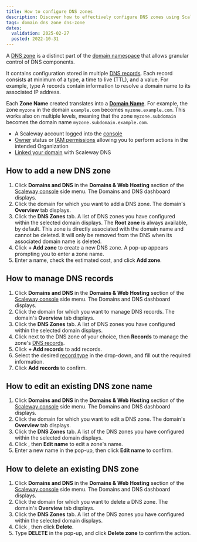 ```yaml
---
title: How to configure DNS zones
description: Discover how to effectively configure DNS zones using Scaleway's Domains and DNS service. Learn to add, edit, and delete DNS zones to manage your domain's configurations with ease and precision.
tags: domain dns zone dns-zone
dates:
  validation: 2025-02-27
  posted: 2022-10-31
---
```




A [DNS zone](/domains-and-dns/concepts/#dns-zone) is a distinct part of the [domain namespace](/domains-and-dns/concepts/#dns-namespace) that allows granular control of DNS components.

It contains configuration stored in multiple [DNS records](/domains-and-dns/concepts/#dns-record). Each record consists at minimum of a type, a time to live (TTL), and a value. For example, type A records contain information to resolve a domain name to its associated IP address.

Each **Zone Name** created translates into a [**Domain Name**](/domains-and-dns/concepts/#domain-name). For example, the zone `myzone` in the domain `example.com` becomes `myzone.example.com`. This works also on multiple levels, meaning that the zone `myzone.subdomain` becomes the domain name `myzone.subdomain.example.com`.

<Requirements />

- A Scaleway account logged into the [console](https://console.scaleway.com)
- [Owner](/iam/concepts/#owner) status or [IAM permissions](/iam/concepts/#permission) allowing you to perform actions in the intended Organization
- [Linked your domain](/domains-and-dns/how-to/add-external-domain/) with Scaleway DNS

## How to add a new DNS zone

1. Click **Domains and DNS** in the **Domains & Web Hosting** section of the [Scaleway console](https://console.scaleway.com) side menu. The Domains and DNS dashboard displays.
2. Click the domain for which you want to add a DNS zone. The domain's **Overview** tab displays.
3. Click the **DNS Zones** tab. A list of DNS zones you have configured within the selected domain displays.
    <Message type="note">
      The **Root zone** is always available, by default. This zone is directly associated with the domain name and cannot be deleted. It will only be removed from the DNS when its associated domain name is deleted.
    </Message>
4. Click **+ Add zone** to create a new DNS zone. A pop-up appears prompting you to enter a zone name.
5. Enter a name, check the estimated cost, and click **Add zone**.

## How to manage DNS records

1. Click **Domains and DNS** in the **Domains & Web Hosting** section of the [Scaleway console](https://console.scaleway.com) side menu. The Domains and DNS dashboard displays.
2. Click the domain for which you want to manage DNS records. The domain's **Overview** tab displays.
3. Click the **DNS Zones** tab. A list of DNS zones you have configured within the selected domain displays.
4. Click <Icon name="more" /> next to the DNS zone of your choice, then **Records** to manage the zone's [DNS records](/domains-and-dns/reference-content/understanding-dns-records/).
5. Click **+ Add records** to add records.
6. Select the desired [record type](/domains-and-dns/reference-content/understanding-dns-records/) in the drop-down, and fill out the required information.
7. Click **Add records** to confirm.

## How to edit an existing DNS zone name

1. Click **Domains and DNS** in the **Domains & Web Hosting** section of the [Scaleway console](https://console.scaleway.com) side menu. The Domains and DNS dashboard displays.
2. Click the domain for which you want to edit a DNS zone. The domain's **Overview** tab displays.
3. Click the **DNS Zones** tab. A list of the DNS zones you have configured within the selected domain displays.
4. Click <Icon name="more" />, then **Edit name** to edit a zone's name.
    <Lightbox image={image} alt="" />
5. Enter a new name in the pop-up, then click **Edit name** to confirm.
    <Lightbox image={image2} alt="" />

## How to delete an existing DNS zone

1. Click **Domains and DNS** in the **Domains & Web Hosting** section of the [Scaleway console](https://console.scaleway.com) side menu. The Domains and DNS dashboard displays.
2. Click the domain for which you want to delete a DNS zone. The domain's **Overview** tab displays.
3. Click the **DNS Zones** tab. A list of the DNS zones you have configured within the selected domain displays.
4. Click <Icon name="more" />, then click **Delete**.
5. Type **DELETE** in the pop-up, and click **Delete zone** to confirm the action.


